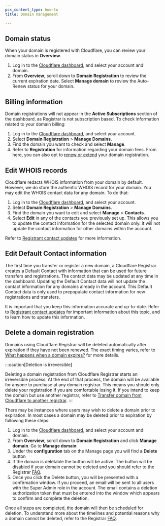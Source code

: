 ```yaml
---
pcx_content_type: how-to
title: Domain management

---
```



## Domain status

When your domain is registered with Cloudflare, you can review your domain status in **Overview**.

1. Log in to the [Cloudflare dashboard](https://dash.cloudflare.com/login), and select your account and domain.
2. From **Overview**, scroll down to **Domain Registration** to review the current expiration date. Select **Manage domain** to review the Auto-Renew status for your domain.

## Billing information

Domain registrations will not appear in the **Active Subscriptions** section of the dashboard, as Registrar is not subscription based. To check information related to your domain billing:

1. Log in to the [Cloudflare dashboard](https://dash.cloudflare.com/login), and select your account.
2. Select **Domain Registration** > **Manage Domains**.
3. Find the domain you want to check and select **Manage**.
4. Refer to **Registration** for information regarding your domain fees. From here, you can also opt to [renew or extend](/registrar/account-options/renew-domains/) your domain registration.

## Edit WHOIS records

Cloudflare redacts WHOIS information from your domain by default. However, we do store the authentic WHOIS record for your domain. You may edit the WHOIS contact data for any domain. To do that:

1. Log in to the [Cloudflare dashboard](https://dash.cloudflare.com/login), and select your account.
2. Select **Domain Registration** > **Manage Domains**.
3. Find the domain you want to edit and select **Manage** > **Contacts**.
4. Select **Edit** in any of the contacts you previously set up. This allows you to update the contact information for the selected domain only. It will not update the contact information for other domains within the account.

Refer to [Registrant contact updates](/registrar/account-options/domain-contact-updates/) for more information.

## Edit Default Contact information

The first time you transfer or register a new domain, a Cloudflare Registrar creates a Default Contact with information that can be used for future transfers and registrations. The contact data may be updated at any time in the dashboard. Updating the Default Contact data will not update the contact information for any domains already in the account. This Default Contact data is only used to prepopulate contact information for new registrations and transfers.

It is important that you keep this information accurate and up-to-date. Refer to [Registrant contact updates](/registrar/account-options/domain-contact-updates/) for important information about this topic, and to learn how to update this information.

## Delete a domain registration

Domains using Cloudflare Registrar will be deleted automatically after expiration if they have not been renewed. The exact timing varies, refer to [What happens when a domain expires?](/registrar/faq/#what-happens-when-a-domain-expires) for more details.

:::caution[Deletion is irreversible]

Deleting a domain registration from Cloudflare Registrar starts an irreversible process. At the end of that process, the domain will be available for anyone to purchase at any domain registrar. This means you should only delete your registration if you are comfortable losing it. If you intend to keep the domain but use another registrar, refer to [Transfer domain from Cloudflare to another registrar](/registrar/account-options/transfer-out-from-cloudflare/). 
:::

There may be instances where users may wish to delete a domain prior to expiration. In most cases a domain may be deleted prior to expiration by following these steps:

1. Log in to the [Cloudflare dashboard](https://dash.cloudflare.com/login), and select your account and domain.
2. From **Overview**, scroll down to **Domain Registration** and click **Manage domain**. <LinkButton variant="primary" href="https://dash.cloudflare.com/?to=/:account/domains">Go to <strong>Manage domain</strong></LinkButton>
3. Under the **configuration** tab on the Manage page you will find a **Delete** button
4. If the domain is deletable the button will be active.  The button will be disabled if your domain cannot be deleted and you should refer to the Registrar [FAQ](/registrar/faq/#why-am-i-unable-to-delete-my-registrar-domain).
5. Once you click the Delete button, you will be presented with a confirmation window. If you proceed, an email will be sent to all users with the Super Admin role in the account. The email contains a deletion authorization token that must be entered into the window which appears to confirm and complete the deletion.

Once all steps are completed, the domain will then be scheduled for deletion. To understand more about the timelines and potential reasons why a domain cannot be deleted, refer to the Registrar [FAQ](/registrar/faq/#domain-deletions).
